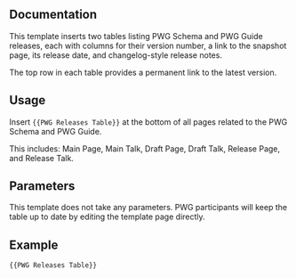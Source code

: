 {{Documentation subpage}}

== Documentation ==
This template inserts two tables listing PWG Schema and PWG Guide releases, each with columns for their version number, a link to the snapshot page, its release date, and changelog-style release notes.

The top row in each table provides a permanent link to the latest version.

== Usage ==
Insert <code><nowiki>{{PWG Releases Table}}</nowiki></code> at the bottom of all pages related to the PWG Schema and PWG Guide.

This includes: Main Page, Main Talk, Draft Page, Draft Talk, Release Page, and Release Talk.

== Parameters ==
This template does not take any parameters. PWG participants will keep the table up to date by editing the template page directly.

== Example ==
<pre>
{{PWG Releases Table}}
</pre>

{{PWG Releases Table}}
